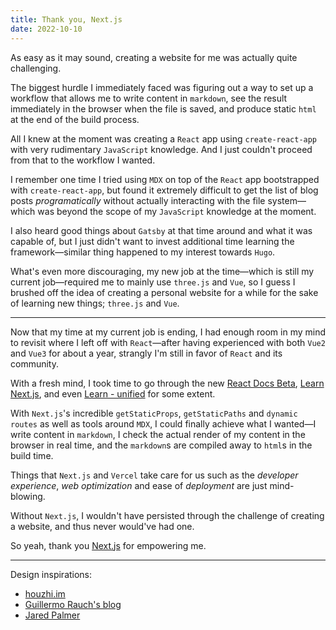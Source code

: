 ```yaml
---
title: Thank you, Next.js
date: 2022-10-10
---
```


As easy as it may sound, creating a website for me was actually quite challenging.

The biggest hurdle I immediately faced was figuring out a way to set up a workflow that allows me to write content in `markdown`,
see the result immediately in the browser when the file is saved, and produce static `html` at the end of the build process.

All I knew at the moment was creating a `React` app using `create-react-app` with very rudimentary `JavaScript` knowledge. And I just couldn't proceed from that
to the workflow I wanted.

I remember one time I tried using `MDX` on top of the `React` app bootstrapped with `create-react-app`, but found
it extremely difficult to get the list of blog posts _programatically_ without actually interacting with the file system&mdash;
which was beyond the scope of my `JavaScript` knowledge at the moment.

I also heard good things about `Gatsby` at that time around and what it was capable of,
but I just didn't want to invest additional time learning the framework&mdash;similar thing happened to my interest towards `Hugo`.

What's even more discouraging, my new job at the time&mdash;which is still my current job&mdash;required me to mainly use `three.js` and `Vue`, so I guess
I brushed off the idea of creating a personal website for a while for the sake of learning new things; `three.js` and `Vue`.

---

Now that my time at my current job is ending, I had enough room in my mind to revisit where I left off with `React`&mdash;after having experienced with both
`Vue2` and `Vue3` for about a year, strangly I'm still in favor of `React` and its community.

With a fresh mind, I took time to go through the new [React Docs Beta](https://beta.reactjs.org/), [Learn Next.js](https://nextjs.org/learn/foundations/about-nextjs),
and even [Learn - unified](https://unifiedjs.com/learn/) for some extent.

With `Next.js`'s incredible `getStaticProps`, `getStaticPaths` and `dynamic routes` as well as tools around `MDX`,
I could finally achieve what I wanted&mdash;I write content in `markdown`, I check the actual render of my content in the browser in real time,
and the `markdown`s are compiled away to `html`s in the build time.

Things that `Next.js` and `Vercel` take care for us such as the _developer experience_, _web optimization_ and ease of _deployment_ are just mind-blowing.

Without `Next.js`, I wouldn't have persisted through the challenge of creating a website, and thus never would've had one.

So yeah, thank you [Next.js](https://nextjs.org/) for empowering me.

---

Design inspirations:

- [houzhi.im](https://huozhi.im/)
- [Guillermo Rauch's blog](https://rauchg.com/)
- [Jared Palmer](https://jaredpalmer.com/)
